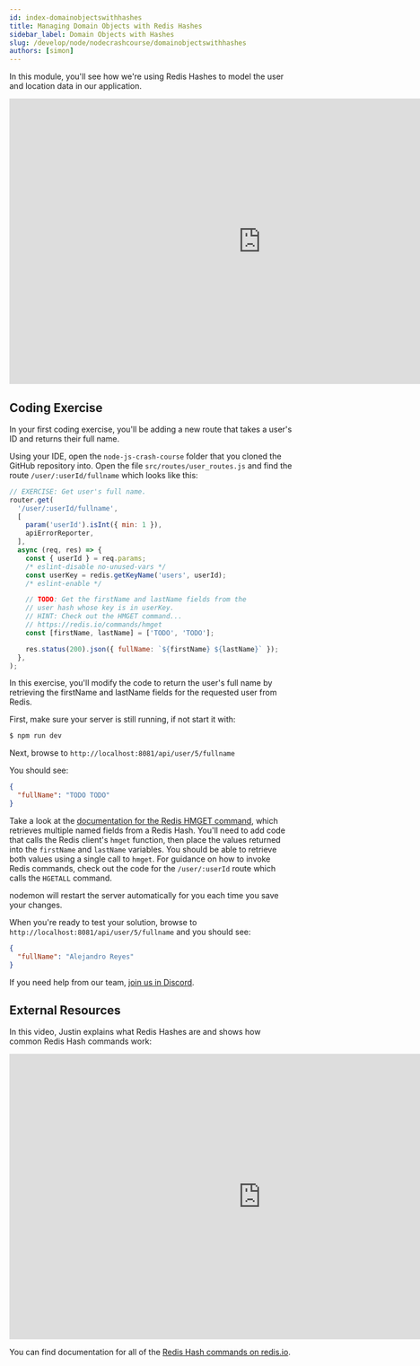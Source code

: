 ```yaml
---
id: index-domainobjectswithhashes
title: Managing Domain Objects with Redis Hashes
sidebar_label: Domain Objects with Hashes
slug: /develop/node/nodecrashcourse/domainobjectswithhashes
authors: [simon]
---
```



In this module, you'll see how we're using Redis Hashes to model the user and location data in our application.

<div class="text--center">
<iframe width="896" height="509" src="https://www.youtube.com/embed/xASSiToabSM" frameborder="0" allow="accelerometer; autoplay; clipboard-write; encrypted-media; gyroscope; picture-in-picture" allowfullscreen></iframe>
</div>

## Coding Exercise

In your first coding exercise, you'll be adding a new route that takes a user's ID and returns their full name.

Using your IDE, open the `node-js-crash-course` folder that you cloned the GitHub repository into.  Open the file `src/routes/user_routes.js` and find the route `/user/:userId/fullname` which looks like this:

```javascript
// EXERCISE: Get user's full name.
router.get(
  '/user/:userId/fullname',
  [
    param('userId').isInt({ min: 1 }),
    apiErrorReporter,
  ],
  async (req, res) => {
    const { userId } = req.params;
    /* eslint-disable no-unused-vars */
    const userKey = redis.getKeyName('users', userId);
    /* eslint-enable */

    // TODO: Get the firstName and lastName fields from the
    // user hash whose key is in userKey.
    // HINT: Check out the HMGET command...
    // https://redis.io/commands/hmget
    const [firstName, lastName] = ['TODO', 'TODO'];

    res.status(200).json({ fullName: `${firstName} ${lastName}` });
  },
);
```

In this exercise, you'll modify the code to return the user's full name by retrieving the firstName and lastName fields for the requested user from Redis.  

First, make sure your server is still running, if not start it with:

```bash
$ npm run dev
```

Next, browse to `http://localhost:8081/api/user/5/fullname`

You should see:

```json
{
  "fullName": "TODO TODO"
}
```

Take a look at the [documentation for the Redis HMGET command](https://redis.io/commands/hmget), which retrieves multiple named fields from a Redis Hash.  You'll need to add code that calls the Redis client's `hmget` function, then place the values returned into the `firstName` and `lastName` variables.  You should be able to retrieve both values using a single call to `hmget`.  For guidance on how to invoke Redis commands, check out the code for the `/user/:userId` route which calls the `HGETALL` command.

nodemon will restart the server automatically for you each time you save your changes.

When you're ready to test your solution, browse to `http://localhost:8081/api/user/5/fullname` and you should see:

```json
{
  "fullName": "Alejandro Reyes"
}
```

If you need help from our team, [join us in Discord](https://discord.gg/redis).

## External Resources

In this video, Justin explains what Redis Hashes are and shows how common Redis Hash commands work:

<div class="text--center">
<iframe width="896" height="509" src="https://www.youtube.com/embed/-agsJUihrWw" frameborder="0" allow="accelerometer; autoplay; clipboard-write; encrypted-media; gyroscope; picture-in-picture" allowfullscreen></iframe>
</div>

You can find documentation for all of the [Redis Hash commands on redis.io](https://redis.io/commands#hash).
